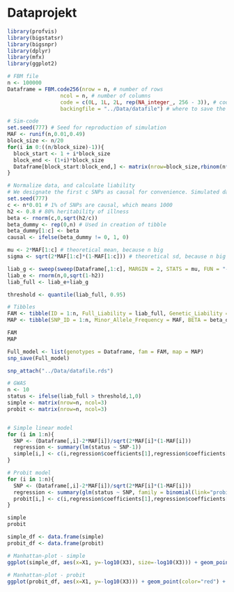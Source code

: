 # Dataprojekt
```r
library(profvis)
library(bigstatsr)
library(bigsnpr)
library(dplyr)
library(mfx)
library(ggplot2)
```

```r
# FBM file
n <- 100000
Dataframe = FBM.code256(nrow = n, # number of rows
                 ncol = n, # number of columns
                 code = c(0L, 1L, 2L, rep(NA_integer_, 256 - 3)), # coding of FileBackedMatrix, here 0,1,2 and NA's.
                 backingfile = "../Data/datafile") # where to save the matrix on disk?

```


```r
# Sim-code
set.seed(777) # Seed for reproduction of simulation
MAF <- runif(n,0.01,0.49)
block_size <- n/20
for(i in 0:((n/block_size)-1)){
  block_start <- 1 + i*block_size
  block_end <- (1+i)*block_size
  Dataframe[block_start:block_end,] <- matrix(nrow=block_size,rbinom(n*block_size,2,MAF), byrow=TRUE)
}
```

```r
# Normalize data, and calculate liability 
# We designate the first c SNPs as causal for convenience. Simulated data means it doesn't matter.
set.seed(777)
c <- n*0.01 # 1% of SNPs are causal, which means 1000
h2 <- 0.8 # 80% heritability of illness
beta <- rnorm(c,0,sqrt(h2/c))
beta_dummy <- rep(0,n) # Used in creation of tibble
beta_dummy[1:c] <- beta
causal <- ifelse(beta_dummy != 0, 1, 0)

mu <- 2*MAF[1:c] # theoretical mean, because n big
sigma <- sqrt(2*MAF[1:c]*(1-MAF[1:c])) # theoretical sd, because n big

liab_g <- sweep(sweep(Dataframe[,1:c], MARGIN = 2, STATS = mu, FUN = "-"), MARGIN = 2, STATS = sigma, FUN = "/") %*% beta
liab_e <- rnorm(n,0,sqrt(1-h2))
liab_full <- liab_e+liab_g

threshold <- quantile(liab_full, 0.95)
```

```r
# Tibbles
FAM <- tibble(ID = 1:n, Full_Liability = liab_full, Genetic_Liability = liab_g, Status = ifelse(liab_full > threshold,1,0))
MAP <- tibble(SNP_ID = 1:n, Minor_Allele_Frequency = MAF, BETA = beta_dummy, Causal = causal)

FAM
MAP
```

```r
Full_model <- list(genotypes = Dataframe, fam = FAM, map = MAP)
snp_save(Full_model)

snp_attach("../Data/datafile.rds")
```

```r
# GWAS
n <- 10
status <- ifelse(liab_full > threshold,1,0)
simple <- matrix(nrow=n, ncol=3)
probit <- matrix(nrow=n, ncol=3)


# Simple linear model
for (i in 1:n){
  SNP <- (Dataframe[,i]-2*MAF[i])/sqrt(2*MAF[i]*(1-MAF[i]))
  regression <- summary(lm(status ~ SNP-1))
  simple[i,] <- c(i,regression$coefficients[1],regression$coefficients[4])
}

# Probit model
for (i in 1:n){
  SNP <- (Dataframe[,i]-2*MAF[i])/sqrt(2*MAF[i]*(1-MAF[i]))
  regression <- summary(glm(status ~ SNP, family = binomial(link="probit")))
  probit[i,] <- c(i,regression$coefficients[1],regression$coefficients[4])
}

simple
probit

simple_df <- data.frame(simple)
probit_df <- data.frame(probit)

# Manhattan-plot - simple
ggplot(simple_df, aes(x=X1, y=-log10(X3), size=-log10(X3))) + geom_point(color="blue") + ylim(0,15) + geom_hline(yintercept=-log10(5e-10), linetype=2) + xlab("SNP") + ylab("-log10(P-value)")
  
# Manhattan-plot - probit
ggplot(probit_df, aes(x=X1, y=-log10(X3))) + geom_point(color="red") + ylim(0,15) + geom_hline(yintercept=5, linetype=2) + xlab("SNP") + ylab("-log10(P-value)")

```

